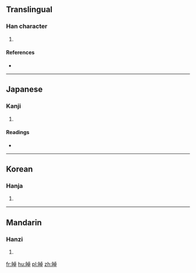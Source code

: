 ==Translingual==

===Han character===
{{Han char|rn=72|rad=日|as=08|sn=12|four=|canj=日卜日十 (AYAJ)|ids=⿰[[日]][[卓]]}}

# {{defn|Han|sort=日08}}

====References====
* {{Han ref|kx=0496.230|dkj=13976|dj=0862.080|hdz=21518.060|uh=666B|ud=26219}}

----

==Japanese==

===Kanji===
{{ja-kanji|grade=|rs=日08}}

# {{defn|lang=ja|sort=日08}}

====Readings====
* {{ja-readings|on=[[たく]] (taku)|kun=[[あきらか]] (akiraka)}}

----

==Korean==

===Hanja===
{{ko-hanja|hangeul=탁|eumhun=|rv=tak|mr=t'ak|y=thak}}

# {{defn|lang=ko|sort=日08}}

----

==Mandarin==

===Hanzi===
{{cmn-hanzi|pin=[[zhuó]] ([[zhuo2]])|wg=cho<sup>2</sup>}}

# {{defn|lang=cmn|sort=日08}}

[[fr:晫]]
[[hu:晫]]
[[pl:晫]]
[[zh:晫]]